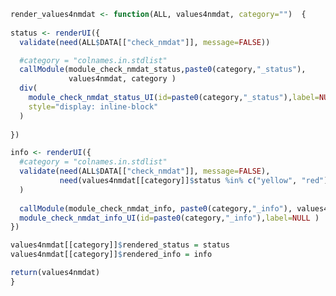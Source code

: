 ```r

render_values4nmdat <- function(ALL, values4nmdat, category="")  { 
  
status <- renderUI({
  validate(need(ALL$DATA[["check_nmdat"]], message=FALSE))

  #category = "colnames.in.stdlist"
  callModule(module_check_nmdat_status,paste0(category,"_status"), 
             values4nmdat, category )
  div(
    module_check_nmdat_status_UI(id=paste0(category,"_status"),label=NULL ), 
    style="display: inline-block"
  )
  
})

info <- renderUI({
  #category = "colnames.in.stdlist"
  validate(need(ALL$DATA[["check_nmdat"]], message=FALSE), 
           need(values4nmdat[[category]]$status %in% c("yellow", "red"), message=FALSE)
  )
 
  callModule(module_check_nmdat_info, paste0(category,"_info"), values4nmdat, category)
  module_check_nmdat_info_UI(id=paste0(category,"_info"),label=NULL ) 
})

values4nmdat[[category]]$rendered_status = status
values4nmdat[[category]]$rendered_info = info

return(values4nmdat)
}



```

